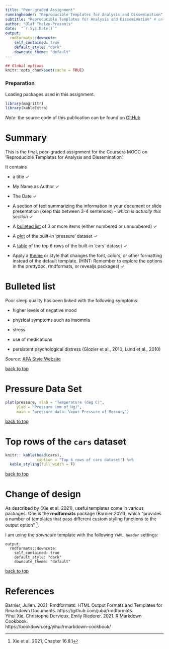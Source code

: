 ```yaml
---
title: "Peer-graded Assignment"
runningheader: "Reproducible Templates for Analysis and Dissemination" # only for pdf output
subtitle: "Reproducible Templates for Analysis and Dissemination" # only for html output
author: "Olaf Thelen-Presanis"
date:  "`r Sys.Date()`"
output:
  rmdformats::downcute:
    self_contained: true
    default_style: "dark"
    downcute_theme: "default"
---
```


```r
## Global options
knitr::opts_chunk$set(cache = TRUE)
```

### Preparation

Loading packages used in this assignment. 
```r
library(magrittr)
library(kableExtra)
```

*Note:* the source code of this publication can be found on [GitHub](https://github.com/othelen/CourseraReproducibleAssignment)

# Summary {#summary}

This is the final, peer-graded assignment for the Coursera MOOC on 'Reproducible Templates for Analysis and Dissemination'.

It contains

\newcommand{\boxedcheckmark}
  {{\ooalign{$\Box$\cr\hidewidth$\checkmark$\hidewidth}}}
  
  - a title $\checkmark$
  
  - My Name as Author  $\checkmark$

  - The Date  $\checkmark$

  - A section of text summarizing the information in your document or slide presentation (keep this between 3-4 sentences) - *which is actually this section* $\checkmark$
  
  - A [bulleted list](#list) of 3 or more items (either numbered or unnumbered) $\checkmark$
  
  -  A [plot](#pressure) of the built-in 'pressure' dataset $\checkmark$
  
  - A [table](#table) of the top 6 rows of the built-in 'cars' dataset $\checkmark$
  
  - Apply a [theme](#design) or style that changes the font, colors, or other formatting instead of the default template. (HINT: Remember to explore the options in the prettydoc, rmdformats, or revealjs packages) $\checkmark$


# Bulleted list {#list}

Poor sleep quality has been linked with the following symptoms:

+ higher levels of negative mood

+ physical symptoms such as insomnia

+ stress

+ use of medications

+ persistent psychological distress (Glozier et al., 2010; Lund et al., 2010)

*Source:* [APA Style Website](https://apastyle.apa.org/style-grammar-guidelines/lists/bulleted)  

<a href="#summary">back to top</a>

# Pressure Data Set {#pressure}

```r
plot(pressure, xlab = "Temperature (deg C)",
     ylab = "Pressure (mm of Hg)",
     main = "pressure data: Vapor Pressure of Mercury")
```

<a href="#summary">back to top</a>

# Top rows of the `cars` dataset {#table}

```r
knitr:: kable(head(cars),
              caption = "Top 6 rows of cars dataset") %>%
  kable_styling(full_width = F)
```

<a href="#summary">back to top</a>


# Change of design {#design}

As described by (Xie et al. 2021), useful templates come in various packages. One is the **rmdformats** package (Barnier 2021), which "provides a number of templates that pass different custom styling functions to the output option" ^[Xie et al. 2021, Chapter 16.8.1].

I am using the *downcute* template with the following `YAML header` settings:

```
output:
  rmdformats::downcute:
    self_contained: true
    default_style: "dark"
    downcute_theme: "default"
```

<a href="#summary">back to top</a>

# References {#references}
Barnier, Julien. 2021. Rmdformats: HTML Output Formats and Templates for Rmarkdown Documents.   https://github.com/juba/rmdformats.  
Yihui Xie, Christophe Dervieux, Emily Riederer. 2021. R Markdown Cookbook.  
https://bookdown.org/yihui/rmarkdown-cookbook/